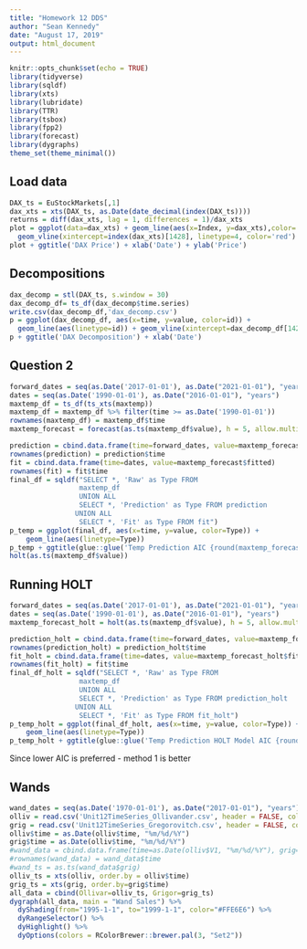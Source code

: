 ```yaml
---
title: "Homework 12 DDS"
author: "Sean Kennedy"
date: "August 17, 2019"
output: html_document
---
```


```r
knitr::opts_chunk$set(echo = TRUE)
library(tidyverse)
library(sqldf)
library(xts)
library(lubridate)
library(TTR)
library(tsbox)
library(fpp2)
library(forecast)
library(dygraphs)
theme_set(theme_minimal())

```

## Load data

```r
DAX_ts = EuStockMarkets[,1]
dax_xts = xts(DAX_ts, as.Date(date_decimal(index(DAX_ts))))
returns = diff(dax_xts, lag = 1, differences = 1)/dax_xts
plot = ggplot(data=dax_xts) + geom_line(aes(x=Index, y=dax_xts),color='blue')  + 
  geom_vline(xintercept=index(dax_xts)[1428], linetype=4, color='red')
plot + ggtitle('DAX Price') + xlab('Date') + ylab('Price')

```

## Decompositions

```r

dax_decomp = stl(DAX_ts, s.window = 30)
dax_decomp_df= ts_df(dax_decomp$time.series)
write.csv(dax_decomp_df,'dax_decomp.csv')
p = ggplot(dax_decomp_df, aes(x=time, y=value, color=id)) +
  geom_line(aes(linetype=id)) + geom_vline(xintercept=dax_decomp_df[1428,]$time, linetype=4, color='red')
p + ggtitle('DAX Decomposition') + xlab('Date')


```

## Question 2

```r

forward_dates = seq(as.Date('2017-01-01'), as.Date("2021-01-01"), "years")
dates = seq(as.Date('1990-01-01'), as.Date("2016-01-01"), "years")
maxtemp_df = ts_df(ts_xts(maxtemp))
maxtemp_df = maxtemp_df %>% filter(time >= as.Date('1990-01-01'))
rownames(maxtemp_df) = maxtemp_df$time
maxtemp_forecast = forecast(as.ts(maxtemp_df$value), h = 5, allow.multiplicative.trend = TRUE)

prediction = cbind.data.frame(time=forward_dates, value=maxtemp_forecast$mean)
rownames(prediction) = prediction$time
fit = cbind.data.frame(time=dates, value=maxtemp_forecast$fitted)
rownames(fit) = fit$time
final_df = sqldf("SELECT *, 'Raw' as Type FROM 
                 maxtemp_df 
                 UNION ALL 
                 SELECT *, 'Prediction' as Type FROM prediction
                UNION ALL 
                 SELECT *, 'Fit' as Type FROM fit")
p_temp = ggplot(final_df, aes(x=time, y=value, color=Type)) +
    geom_line(aes(linetype=Type))
p_temp + ggtitle(glue::glue('Temp Prediction AIC {round(maxtemp_forecast$model$aic, 2)}')) + xlab('Date') + ylab('Temp Celsius')
holt(as.ts(maxtemp_df$value))
```

## Running HOLT

```r
forward_dates = seq(as.Date('2017-01-01'), as.Date("2021-01-01"), "years")
dates = seq(as.Date('1990-01-01'), as.Date("2016-01-01"), "years")
maxtemp_forecast_holt = holt(as.ts(maxtemp_df$value), h = 5, allow.multiplicative.trend = TRUE, initial = "optimal", damped = TRUE)

prediction_holt = cbind.data.frame(time=forward_dates, value=maxtemp_forecast_holt$mean)
rownames(prediction_holt) = prediction_holt$time
fit_holt = cbind.data.frame(time=dates, value=maxtemp_forecast_holt$fitted)
rownames(fit_holt) = fit$time
final_df_holt = sqldf("SELECT *, 'Raw' as Type FROM 
                 maxtemp_df 
                 UNION ALL 
                 SELECT *, 'Prediction' as Type FROM prediction_holt
                UNION ALL 
                 SELECT *, 'Fit' as Type FROM fit_holt")
p_temp_holt = ggplot(final_df_holt, aes(x=time, y=value, color=Type)) +
    geom_line(aes(linetype=Type))
p_temp_holt + ggtitle(glue::glue('Temp Prediction HOLT Model AIC {round(maxtemp_forecast_holt$model$aic, 2)}')) + xlab('Date') + ylab('Temp Celsius')

```

Since lower AIC is preferred - method 1 is better

## Wands


```r
wand_dates = seq(as.Date('1970-01-01'), as.Date("2017-01-01"), "years")
olliv = read.csv('Unit12TimeSeries_Ollivander.csv', header = FALSE, col.names = c('time', 'value'))
grig = read.csv('Unit12TimeSeries_Gregorovitch.csv', header = FALSE, col.names = c('time', 'value'))
olliv$time = as.Date(olliv$time, "%m/%d/%Y")
grig$time = as.Date(olliv$time, "%m/%d/%Y")
#wand_data = cbind.data.frame(time=as.Date(olliv$V1, "%m/%d/%Y"), grig=grig$V2, olli=olliv$V2)
#rownames(wand_data) = wand_data$time
#wand_ts = as.ts(wand_data$grig)
olliv_ts = xts(olliv, order.by = olliv$time)
grig_ts = xts(grig, order.by=grig$time)
all_data = cbind(Ollivar=olliv_ts, Grigor=grig_ts)
dygraph(all_data, main = "Wand Sales") %>%
  dyShading(from="1995-1-1", to="1999-1-1", color="#FFE6E6") %>%
  dyRangeSelector() %>%
  dyHighlight() %>%
  dyOptions(colors = RColorBrewer::brewer.pal(3, "Set2"))

```